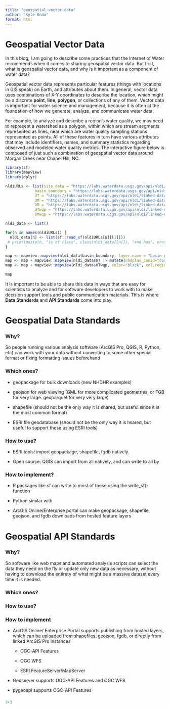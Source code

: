 ```yaml
---
title: "geospatial-vector-data"
author: "Kyle Onda"
format: html
---
```


# Geospatial Vector Data

In this blog, I am going to describe some practices that the
Internet of Water recommends when it comes to sharing geospatial vector data. But
first, what is geospatial vector data, and why is it important as a component
of water data?

Geospatial vector data represents particular features (things with locations in GIS speak) on Earth, and attributes about them. In general, vector data uses combinations of X-Y coordinates to describe the location, which might be a discrete **point**, **line**, **polygon**, or collections of any of them. Vector data is important for water science and management, because it is often at the foundation of how we generate, analyze, and communicate water data.

For example, to analyze and describe a region's water quality, we may need to represent a watershed as a polygon, within which are stream segments represented as lines, near which are water quality sampling stations represented as points. All of these features in turn have various attributes that may include identifiers, names, and summary statistics regarding observed and modeled water quality metrics. The interactive figure below is composed of just such a combination of geospatial vector data around Morgan Creek near Chapel Hill, NC.

```r
library(sf)
library(mapview)
library(dplyr)

nldiURLs <- list(site_data = "https://labs.waterdata.usgs.gov/api/nldi/linked-data/nwissite/USGS-02097517",
             basin_boundary = "https://labs.waterdata.usgs.gov/api/nldi/linked-data/nwissite/USGS-02097517/basin",
             UT = "https://labs.waterdata.usgs.gov/api/nldi/linked-data/nwissite/USGS-02097517/navigation/UT/flowlines?distance=999",
             UM = "https://labs.waterdata.usgs.gov/api/nldi/linked-data/nwissite/USGS-02097517/navigation/UM/flowlines?distance=999",
             DM = "https://labs.waterdata.usgs.gov/api/nldi/linked-data/nwissite/USGS-02097517/navigation/DM/flowlines?distance=999",
             UTwqp = "https://labs.waterdata.usgs.gov/api/nldi/linked-data/nwissite/USGS-02097517/navigation/UT/wqp?distance=999",
             DMwqp = "https://labs.waterdata.usgs.gov/api/nldi/linked-data/nwissite/USGS-02097517/navigation/DM/wqp?distance=999")

nldi_data <- list()

for(n in names(nldiURLs)) {
  nldi_data[n] <- list(sf::read_sf(nldiURLs[n][[1]]))
 # print(paste(n, "is of class", class(nldi_data[[n]]), "and has", nrow(nldi_data[[n]]), "features"))
}

map <- mapview::mapview(nldi_data$basin_boundary, layer.name = "basin polygon", alpha.region=0, color="red", lwd=3, col.region="red")
map <- map + mapview::mapview(nldi_data$UT |> mutate(nhdplus_comid="comid"), color="blue", legend=TRUE, layer.name = "stream flowlines")
map <- map + mapview::mapview(nldi_data$UTwqp, color="black", col.regions="green", legend=TRUE, layer.name = "Water Quality Monitoring Locations")

map

```

It is important to be able to share this data in ways that are easy for scientists to analyze and for software developers to work with to make decision support tools and public communication materials. This is where **Data Standards** and **API Standards** come into play.

# Geospatial Data Standards

### Why?

So people running various analysis software (ArcGIS Pro, QGIS, R, Python, etc) can work with your data without converting to some other special format or fixing formatting issues beforehand

### Which ones?

-   geopackage for bulk downloads (new NHDHR examples)

-   geojson for web viewing (GML for more complicated geometries, or FGB for very large. geoparquet for very very large)

-   shapefile (should not be the only way it is shared, but useful since it is the most common format)

-   ESRI file geodatabase (should not be the only way it is hsared, but useful to support those using ESRI tools)

### How to use?

-   ESRI tools: import geopackage, shapefile, fgdb natively.

-   Open source: QGIS can import from all natively, and can write to all by

### How to implement?

-   R packages like sf can write to most of these using the write_sf() function

-   Python similar with

-   ArcGIS Online/Enterprise portal can make geopackage, shapefile, geojson, and fgdb downloads from hosted feature layers

# Geospatial API Standards

### Why?

So software like web maps and automated analysis scripts can select the data they need on the fly or update only new data as necessary, without having to download the entirety of what might be a massive dataset every time it is needed.

### Which ones?

### How to use?

### How to implement

-   ArcGIS Online/ Enterprise Portal supports publishing from hosted layers, which can be uploaded from shapefiles, geojson, fgdb, or directly from linked ArcGIS Pro instances

    -   OGC-API Features

    -   OGC WFS

    -   ESRI FeatureServer/MapServer

-   Geoserver supports OGC-API Features and OGC WFS

-   pygeoapi supports OGC-API Features

### 

```r
3+3
```
